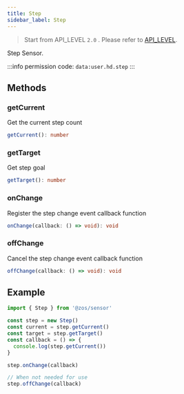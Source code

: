```yaml
---
title: Step
sidebar_label: Step
---
```


> Start from API_LEVEL `2.0` . Please refer to [API_LEVEL](../../../../guides/framework/device/compatibility.md).

Step Sensor.

:::info
permission code: `data:user.hd.step`
:::

## Methods

### getCurrent

Get the current step count

```ts
getCurrent(): number
```

### getTarget

Get step goal

```ts
getTarget(): number
```

### onChange

Register the step change event callback function

```ts
onChange(callback: () => void): void
```

### offChange

Cancel the step change event callback function

```ts
offChange(callback: () => void): void
```

## Example

```js
import { Step } from '@zos/sensor'

const step = new Step()
const current = step.getCurrent()
const target = step.getTarget()
const callback = () => {
  console.log(step.getCurrent())
}

step.onChange(callback)

// When not needed for use
step.offChange(callback)
```
